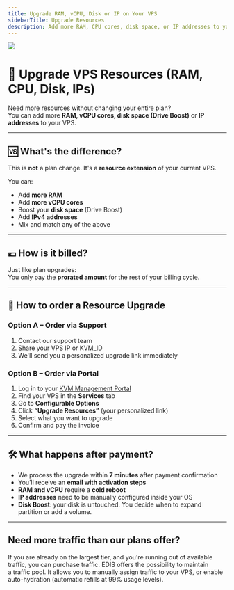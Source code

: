```yaml
---
title: Upgrade RAM, vCPU, Disk or IP on Your VPS
sidebarTitle: Upgrade Resources
description: Add more RAM, CPU cores, disk space, or IP addresses to your EDIS VPS. Learn how to order resource upgrades and what happens next.
---
```



![](/assets/upgrade-resources.webp)

# 🧩 Upgrade VPS Resources (RAM, CPU, Disk, IPs)

Need more resources without changing your entire plan?  
You can add more **RAM, vCPU cores, disk space (Drive Boost)** or **IP addresses** to your VPS.

---

## 🆚 What's the difference?

This is **not** a plan change. It's a **resource extension** of your current VPS.

You can:
- Add **more RAM**
- Add **more vCPU cores**
- Boost your **disk space** (Drive Boost)
- Add **IPv4 addresses**
- Mix and match any of the above

---

## 💶 How is it billed?

Just like plan upgrades:  
You only pay the **prorated amount** for the rest of your billing cycle.

---

## 🛒 How to order a Resource Upgrade

### Option A – Order via Support
1. Contact our support team
2. Share your VPS IP or KVM_ID
3. We'll send you a personalized upgrade link immediately

### Option B – Order via Portal
1. Log in to your [KVM Management Portal](https://manage.edisglobal.com/clientarea.php)
2. Find your VPS in the **Services** tab
3. Go to **Configurable Options**
4. Click **“Upgrade Resources”** (your personalized link)
5. Select what you want to upgrade
6. Confirm and pay the invoice

---

## 🛠️ What happens after payment?

- We process the upgrade within **7 minutes** after payment confirmation  
- You’ll receive an **email with activation steps**
- **RAM and vCPU** require a **cold reboot**
- **IP addresses** need to be manually configured inside your OS
- **Disk Boost**: your disk is untouched. You decide when to expand partition or add a volume.

---

<CtaButton label="Learn how to upgrade your plan" link="../upgrades-downgrades/upgrade-plan" />

## 

## Need more traffic than our plans offer?

If you are already on the largest tier, and you're running out of available traffic, you can purchase traffic. EDIS offers the possibility to maintain a traffic pool. It allows you to manually assign traffic to your VPS, or enable auto-hydration (automatic refills at 99% usage levels).

<CtaButton label="Learn about Traffic Pool" link="../traffic-bandwidth/traffic-pool-global-and-premium-traffic-zone" />
